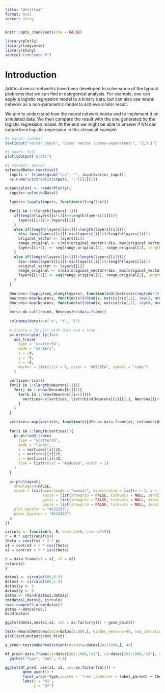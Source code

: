 ```yaml
---
title: "Untitled"
format: html
server: shiny
---
```


```r
knitr::opts_chunk$set(echo = FALSE)

library(plotly)
library(tidyverse)
library(shiny)
source("CodeSpace.R")
```

# Introduction
Artificial neural networks have been developed to solve some of the typical problems that we can find in categorical analysis. For example, one can apply a logistic regression model to a binary data, but can also use neural network as a non-parametric model to achieve similar result. 

We aim to understand how the neural network works and to implement it on simulated data. We then compare the result with the one generated by the logistic regression model. At the end we might be able to answer if NN can outperform logistic regression in this classical example.

```r
#| panel: sidebar
textInput("vector_input", "Enter vector (comma-separated):", "2,3,1")
```

```r
#| panel: fill
plotlyOutput("plot1")
```

```r
#| context: server
selectedData<-reactive({
  inputs <- trimws(gsub("\\s", "", input$vector_input))
  as.numeric(strsplit(inputs, ",")[[1]])})

output$plot1 <- renderPlotly({
  inputs<-selectedData()
  
  layers<-lapply(inputs, function(x){seq(1:x)})
  
  for(i in 1:(length(layers)-1)){
    if(length(layers[[i+1]])==length(layers[[i]])){
      layers[[i+1]]<-layers[[i]]
    }
    else if(length(layers[[i+1]])>length(layers[[i]])){
      dis<-(max(layers[[i]])-min(layers[[i]]))/length(layers[[i]])
      original_vector <- layers[[i]]
      range_original <- c(min(original_vector)-dis, max(original_vector)+dis)
      layers[[i+1]] <- seq(range_original[1], range_original[2], length.out = length(layers[[i+1]]))
    }
    else if(length(layers[[i+1]])<length(layers[[i]])){
      dis<-(max(layers[[i]])-min(layers[[i]]))/length(layers[[i]])
      original_vector <- layers[[i]]
      range_original <- c(min(original_vector)+dis, max(original_vector)-dis)
      layers[[i+1]] <- seq(range_original[1], range_original[2], length.out = length(layers[[i+1]]))
    }
  }
  
  Neurons<-lapply(seq_along(layers), function(ind){matrix(c(rep(ind*10, length(layers[[ind]])), rep(1, length(layers[[ind]])), layers[[ind]]), ncol = 3)})
  Neurons<-map(Neurons, function(x){rbind(x, matrix(c(x[,1], rep(2, nrow(x)), x[,3]), ncol = 3))})
  Neurons<-map(Neurons, function(x){rbind(x, matrix(c(x[,1], rep(0, nrow(x)), x[,3]), ncol = 3))})
  
  dots<-do.call(rbind, Neurons)%>%data.frame()
  
  colnames(dots)<-c("X", "Y", "Z")
  
  # Create a 3D plot with dots and a line
  p<-dots%>%plot_ly()%>%
    add_trace(
      type = "scatter3d",
      mode = "markers",
      x = ~X,
      y = ~Y,
      z = ~Z,
      marker = list(size = 6, color = "#87CEFA", symbol = "cube")
    ) 
  
  vertices<-list()
  for(i in 1:(length(Neurons)-1)){
    for(j in 1:nrow(Neurons[[i]])){
      for(k in 1:nrow(Neurons[[i+1]])){
        vertices<-c(vertices, list(rbind(Neurons[[i]][j,], Neurons[[i+1]][k,])))
      }
    }
  }
  
  vertices<-map(vertices, function(x){df<-as.data.frame(x); colnames(df)<-c("X","Y","Z"); return(df)})
  
  for(i in 1:length(vertices)){
    p<-p%>%add_trace(
      type = "scatter3d",
      mode = "lines",
      x = vertices[[i]]$X,
      y = vertices[[i]]$Y,
      z = vertices[[i]]$Z,
      line = list(color = "#696969", width = 1)
    )
  }
  
  p<-p%>%layout(
    showlegend=FALSE,
    scene = list(aspectmode = "manual", aspectratio = list(x = 3, y = 1, z = 1),
                 xaxis = list(showgrid = FALSE, tickvals = NULL, zeroline = FALSE),
                 yaxis = list(showgrid = FALSE, tickvals = NULL, zeroline = FALSE),
                 zaxis = list(showgrid = FALSE, tickvals = NULL, zeroline = FALSE)),
    plot_bgcolor = "#232323",
    paper_bgcolor = "#232323")
  p
})
```

```r
circulo <- function(x, R, centroX=0, centroY=0){
r = R * sqrt(runif(x))
theta = runif(x) * 2 * pi
x1 = centroX + r * cos(theta)
x2 = centroY + r * sin(theta)

z = data.frame(x1 = x1, x2 = x2)
return(z)
}

datos1 <- circulo(500,0.5)
datos2 <- circulo(500,1.5)
datos1$y <- 1
datos2$y <- 0
datos <- rbind(datos1,datos2)
rm(datos1,datos2, circulo)
rws<-sample(1:nrow(datos))
datos <-datos[rws,]
head(datos)

ggplot(datos,aes(x1,x2, col = as.factor(y))) + geom_point()
```

```r
test<-NeuralNet$new(data=datos[1:800,], hidden_neurons=40, num_iteration=60000, learning_rate=0.95)
plot(test$output$cost_hist)
```

```r
y_pred<-test$makePrediction(testdata=datos[201:1000,], 40)

df_pred<-data.frame(x1=datos[201:1000,"x1"], x2=datos[201:1000,"x2"], y_pred=as.numeric(y_pred), y_true=datos[201:1000,"y"])%>%
  gather("Type", "Val", 3:4)

ggplot(df_pred, aes(x1, x2, col=as.factor(Val))) +
        geom_point() +
        facet_wrap(~Type,scales = 'free',labeller = label_parsed) + theme_bw() +
        labs(x = "X1",
             y = "X2")
```

